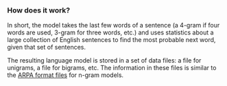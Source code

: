 ### How does it work?

<p>In short, the model takes the last few words of a sentence (a 4-gram if four words are used, 3-gram for three words, etc.) and uses statistics about a large collection of English sentences to find the most probable next word, given that set of sentences.</p> 

<p>
The resulting language model is stored in a set of data files: a file for unigrams, a file for bigrams, etc. The information in these files is similar to the <a href="http://www.speech.sri.com/projects/srilm/manpages/ngram-format.5.html">ARPA format files</a> for n-gram models.
</p>